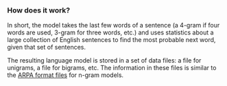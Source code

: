 ### How does it work?

<p>In short, the model takes the last few words of a sentence (a 4-gram if four words are used, 3-gram for three words, etc.) and uses statistics about a large collection of English sentences to find the most probable next word, given that set of sentences.</p> 

<p>
The resulting language model is stored in a set of data files: a file for unigrams, a file for bigrams, etc. The information in these files is similar to the <a href="http://www.speech.sri.com/projects/srilm/manpages/ngram-format.5.html">ARPA format files</a> for n-gram models.
</p>